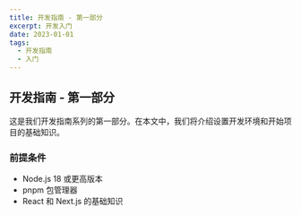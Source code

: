 ---
title: 开发指南 - 第一部分
excerpt: 开发入门
date: 2023-01-01
tags:
  - 开发指南
  - 入门
---

## 开发指南 - 第一部分

这是我们开发指南系列的第一部分。在本文中，我们将介绍设置开发环境和开始项目的基础知识。

### 前提条件

- Node.js 18 或更高版本
- pnpm 包管理器
- React 和 Next.js 的基础知识